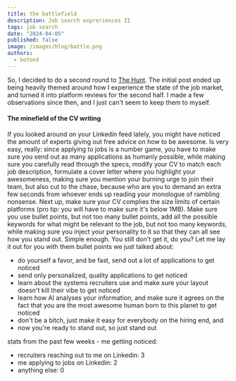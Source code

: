 ```yaml
---
title: the battlefield
description: Job search expreriences II
tags: job search
date: "2024-04-05"
published: false
image: /images/blog/battle.png
authors:
  - botond
---
```


So, I decided to do a second round to [The Hunt](/blog/the-hunt). The initial post ended up being heavily themed around how I experience the state of the job market, and turned it into platform reviews for the second half. I made a few observations since then, and I just can't seem to keep them to myself.

#### The minefield of the CV writing

If you looked around on your Linkedin feed lately, you might have noticed the amount of experts giving out free advice on how to be awesome. Is very easy, really: since applying to jobs is a number game, you have to make sure you send out as many applications as humanly possible, while making sure you carefully read through the specs, modify your CV to match each job description, formulate a cover letter where you highlight your awesomeness, making sure you mention your burning urge to join their team, but also cut to the chase, because who are you to demand an extra few seconds from whoever ends up reading your monologue of rambling nonsense. Next up, make sure your CV complies the size limits of certain platforms (pro tip: you will have to make sure it's below 1MB). Make sure you use bullet points, but not too many bullet points, add all the possible keywords for what might be relevant to the job, but not too many keywords, while making sure you inject your personality to it so that they can all see how you stand out. Simple enough. You still don't get it, do you? Let me lay it out for you with them bullet points we just talked about:

- do yourself a favor, and be fast, send out a lot of applications to get noticed
- send only personalized, quality applications to get noticed
- learn about the systems recruiters use and make sure your layout doesn't kill their vibe to get noticed
- learn how AI analyses your information, and make sure it agrees on the fact that you are the most awesome human born to this planet to get noticed
- don't be a bitch, just make it easy for everybody on the hiring end, and
- now you're ready to stand out, so just stand out


stats from the past few weeks - me getting noticed:
- recruiters reaching out to me on Linkedin: 3
- me applying to jobs on Linkedin: 2
- anything else: 0
